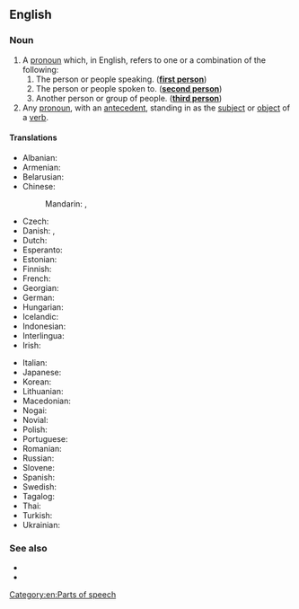 {{also|personal-pronoun}}
==English==

===Noun===
{{wikipedia}}
{{en-noun}}

# A [[pronoun]] which, in English, refers to one or a combination of the following:
## The person or people speaking. ('''[[first person]]''')
## The person or people spoken to. ('''[[second person]]''')
## Another person or group of people. ('''[[third person]]''')
# Any [[pronoun]], with an [[antecedent]], standing in as the [[subject]] or [[object]] of a [[verb]].

====Translations====
{{trans-top|part of speech}}
* Albanian: {{t|sq|përemër vetor|m}}
* Armenian: {{t+|hy|անձնական դերանուն}}
* Belarusian: {{t|be|асабо́вы займе́ннік|m}}
* Chinese:
*: Mandarin: {{t+|cmn|人稱代詞|sc=Hani}}, {{t+|cmn|人称代词|tr=rénchēng dàicí|sc=Hani}}
* Czech: {{t|cs|osobní zájmeno|n}}
* Danish: {{t|da|personligt pronomen|n}}, {{t|da|personligt stedord|n}}
* Dutch: {{t+|nl|persoonlijk voornaamwoord|n}}
* Esperanto: {{t|eo|persona pronomo}}
* Estonian: {{t|et|isikuline asesõna}}
* Finnish: {{t+|fi|persoonapronomini}}
* French: {{t+|fr|pronom personnel|m}}
* Georgian: {{t|ka|პირის ნაცვალსახელი}}
* German: {{t+|de|Personalpronomen|n}}
* Hungarian: {{t+|hu|személyes névmás}}
* Icelandic: {{t+|is|persónufornafn|n}}
* Indonesian: {{t+|id|kata ganti orang}}
* Interlingua: {{t|ia|pronomine personal}}
* Irish: {{t|ga|forainm pearsanta|m}}
{{trans-mid}}
* Italian: {{t+|it|pronome personale|m}}
* Japanese: {{t|ja|人称代名詞|tr=にんしょうだいめいし, ninshō-daimeishi}}
* Korean: {{t+|ko|인칭대명사|tr=inching-daemyeongsa}}
* Lithuanian: {{t|lt|asmeninis įvardis|m}}
* Macedonian: {{t|mk|лична заменка|f}}
* Nogai: {{t|nog|оьзлик авыс}}
* Novial: {{t|nov|personal pronomine}}
* Polish: {{t|pl|zaimek osobowy|m-in}}
* Portuguese: {{t+|pt|pronome pessoal|m}}
* Romanian: {{t+|ro|pronume personal|n}}
* Russian: {{t+|ru|ли́чное местоиме́ние|n}}
* Slovene: {{t+|sl|osebni zaimek|m}}
* Spanish: {{t+|es|pronombre personal|m}}
* Swedish: {{t+|sv|personligt pronomen|n}}
* Tagalog: {{t|tl|panghalip panao}}
* Thai: {{t+|th|บุรุษสรรพนาม}}
* Turkish: {{t+|tr|kişi zamiri}}
* Ukrainian: {{t|uk|особи́стий займе́нник|m}}
{{trans-bottom}}

===See also===
* {{l|en|Wiktionary:English inflection}}
* {{l|en|Appendix:English personal pronouns}}

[[Category:en:Parts of speech]]